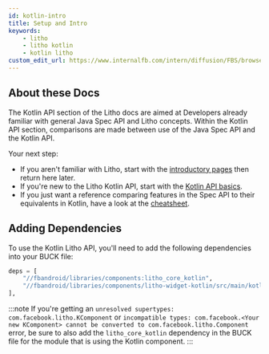 ```yaml
---
id: kotlin-intro
title: Setup and Intro
keywords:
    - litho
    - litho kotlin
    - kotlin litho
custom_edit_url: https://www.internalfb.com/intern/diffusion/FBS/browsefile/master/fbandroid/libraries/components/docs/kotlin/setup-and-intro.mdx
---
```



## About these Docs

The Kotlin API section of the Litho docs are aimed at Developers already familiar with general Java Spec API and Litho concepts. Within the Kotlin API section, comparisons are made between use of the Java Spec API and the Kotlin API.

Your next step:

* If you aren't familiar with Litho, start with the [introductory pages](../tutorial/overview.md) then return here later.
* If you're new to the Litho Kotlin API, start with the [Kotlin API basics](basics.mdx).
* If you just want a reference comparing features in the Spec API to their equivalents in Kotlin, have a look at the [cheatsheet](cheatsheet.mdx).

## Adding Dependencies

To use the Kotlin Litho API, you'll need to add the following dependencies into your BUCK file:

```python title="BUCK"
deps = [
    "//fbandroid/libraries/components:litho_core_kotlin",
    "//fbandroid/libraries/components/litho-widget-kotlin/src/main/kotlin/com/facebook/litho/kotlin/widget:widget", # for widgets
],
```

:::note
If you're getting an `unresolved supertypes: com.facebook.litho.KComponent` or `incompatible types: com.facebook.<Your new KComponent> cannot be converted to com.facebook.litho.Component` error, be sure to also add the `litho_core_kotlin` dependency in the BUCK file for the module that is using the Kotlin component.
:::
